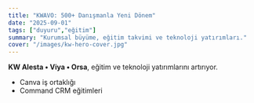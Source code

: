 ```yaml
---
title: "KWAVO: 500+ Danışmanla Yeni Dönem"
date: "2025-09-01"
tags: ["duyuru","eğitim"]
summary: "Kurumsal büyüme, eğitim takvimi ve teknoloji yatırımları."
cover: "/images/kw-hero-cover.jpg"
---
```


**KW Alesta • Viya • Orsa**, eğitim ve teknoloji yatırımlarını artırıyor.

- Canva iş ortaklığı
- Command CRM eğitimleri